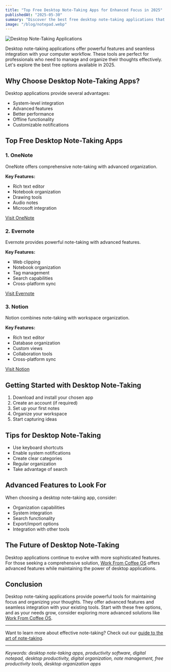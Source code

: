 ```yaml
---
title: "Top Free Desktop Note-Taking Apps for Enhanced Focus in 2025"
publishedAt: "2025-05-30"
summary: "Discover the best free desktop note-taking applications that can help you maintain focus and organize your thoughts. Learn about their features and how to choose the right one for your workflow."
image: "/blog/notepad.webp"
---
```


<Image
  src="/blog/notepad.webp"
  alt="Desktop Note-Taking Applications"
  width={1000}
  height={1000}
/>

Desktop note-taking applications offer powerful features and seamless integration with your computer workflow. These tools are perfect for professionals who need to manage and organize their thoughts effectively. Let's explore the best free options available in 2025.

## Why Choose Desktop Note-Taking Apps?

Desktop applications provide several advantages:

- System-level integration
- Advanced features
- Better performance
- Offline functionality
- Customizable notifications

## Top Free Desktop Note-Taking Apps

### 1. OneNote

OneNote offers comprehensive note-taking with advanced organization.

**Key Features:**

- Rich text editor
- Notebook organization
- Drawing tools
- Audio notes
- Microsoft integration

[Visit OneNote](https://www.onenote.com)

### 2. Evernote

Evernote provides powerful note-taking with advanced features.

**Key Features:**

- Web clipping
- Notebook organization
- Tag management
- Search capabilities
- Cross-platform sync

[Visit Evernote](https://evernote.com)

### 3. Notion

Notion combines note-taking with workspace organization.

**Key Features:**

- Rich text editor
- Database organization
- Custom views
- Collaboration tools
- Cross-platform sync

[Visit Notion](https://www.notion.so)

## Getting Started with Desktop Note-Taking

1. Download and install your chosen app
2. Create an account (if required)
3. Set up your first notes
4. Organize your workspace
5. Start capturing ideas

## Tips for Desktop Note-Taking

- Use keyboard shortcuts
- Enable system notifications
- Create clear categories
- Regular organization
- Take advantage of search

## Advanced Features to Look For

When choosing a desktop note-taking app, consider:

- Organization capabilities
- System integration
- Search functionality
- Export/import options
- Integration with other tools

## The Future of Desktop Note-Taking

Desktop applications continue to evolve with more sophisticated features. For those seeking a comprehensive solution, [Work From Coffee OS](/blog/post/wfcos-notepad-digital-canvas) offers advanced features while maintaining the power of desktop applications.

## Conclusion

Desktop note-taking applications provide powerful tools for maintaining focus and organizing your thoughts. They offer advanced features and seamless integration with your existing tools. Start with these free options, and as your needs grow, consider exploring more advanced solutions like [Work From Coffee OS](/).

---

Want to learn more about effective note-taking? Check out our [guide to the art of note-taking](/blog/post/art-of-note-taking-capturing-ideas).

---

_Keywords: desktop note-taking apps, productivity software, digital notepad, desktop productivity, digital organization, note management, free productivity tools, desktop organization apps_
